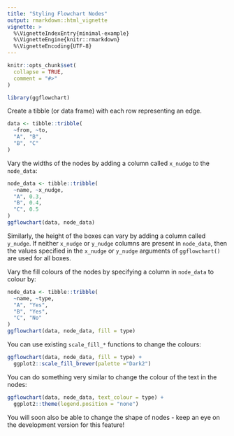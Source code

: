 ```yaml
---
title: "Styling Flowchart Nodes"
output: rmarkdown::html_vignette
vignette: >
  %\VignetteIndexEntry{minimal-example}
  %\VignetteEngine{knitr::rmarkdown}
  %\VignetteEncoding{UTF-8}
---
```


```r
knitr::opts_chunk$set(
  collapse = TRUE,
  comment = "#>"
)
```

```r
library(ggflowchart)
```

Create a tibble (or data frame) with each row representing an edge.

```r
data <- tibble::tribble(
  ~from, ~to,
  "A", "B",
  "B", "C"
)
```

Vary the widths of the nodes by adding a column called `x_nudge` to the `node_data`:

```r
node_data <- tibble::tribble(
  ~name, ~x_nudge,
  "A", 0.3,
  "B", 0.4,
  "C", 0.5
)
ggflowchart(data, node_data)
```

Similarly, the height of the boxes can vary by adding a column called `y_nudge`. If neither `x_nudge` or `y_nudge` columns are present in `node_data`, then the values specified in the `x_nudge` or `y_nudge` arguments of `ggflowchart()` are used for all boxes.

Vary the fill colours of the nodes by specifying a column in `node_data` to colour by:

```r
node_data <- tibble::tribble(
  ~name, ~type,
  "A", "Yes",
  "B", "Yes",
  "C", "No"
)
ggflowchart(data, node_data, fill = type)
```

You can use existing `scale_fill_*` functions to change the colours:

```r
ggflowchart(data, node_data, fill = type) +
  ggplot2::scale_fill_brewer(palette ="Dark2")
```

You can do something very similar to change the colour of the text in the nodes:

```r
ggflowchart(data, node_data, text_colour = type) +
  ggplot2::theme(legend.position = "none")
```

You will soon also be able to change the shape of nodes - keep an eye on the development version for this feature!
